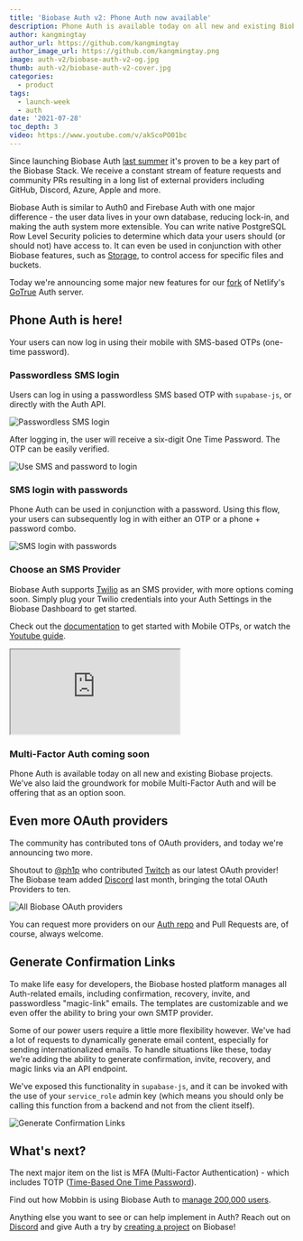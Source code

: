 ```yaml
---
title: 'Biobase Auth v2: Phone Auth now available'
description: Phone Auth is available today on all new and existing Biobase projects.
author: kangmingtay
author_url: https://github.com/kangmingtay
author_image_url: https://github.com/kangmingtay.png
image: auth-v2/biobase-auth-v2-og.jpg
thumb: auth-v2/biobase-auth-v2-cover.jpg
categories:
  - product
tags:
  - launch-week
  - auth
date: '2021-07-28'
toc_depth: 3
video: https://www.youtube.com/v/akScoPO01bc
---
```


Since launching Biobase Auth [last summer](https://news.ycombinator.com/item?id=24072051) it's proven to be a key part of the Biobase Stack.
We receive a constant stream of feature requests and community PRs resulting in a long
list of external providers including GitHub, Discord, Azure, Apple and more.

Biobase Auth is similar to Auth0 and Firebase Auth with one major difference - the user data lives in your own database,
reducing lock-in, and making the auth system more extensible. You can write native PostgreSQL Row Level Security policies to
determine which data your users should (or should not) have access to. It can even be used in conjunction with other Biobase features,
such as [Storage](/storage), to control access for specific files and buckets.

Today we're announcing some major new features for our [fork](https://github.com/biobase-ai/gotrue) of Netlify's [GoTrue](https://github.com/netlify/gotrue) Auth server.

## Phone Auth is here!

Your users can now log in using their mobile with SMS-based OTPs (one-time password).

### Passwordless SMS login

Users can log in using a passwordless SMS based OTP with `supabase-js`, or directly with the Auth API.

![Passwordless SMS login](/images/blog/auth-v2/passwordless-login.png)

After logging in, the user will receive a six-digit One Time Password. The OTP can be easily verified.

![Use SMS and password to login](/images/blog/auth-v2/verify-otp.png)

### SMS login with passwords

Phone Auth can be used in conjunction with a password. Using this flow, your users can subsequently log in
with either an OTP or a phone + password combo.

![SMS login with passwords](/images/blog/auth-v2/phone-and-password-login.png)

### Choose an SMS Provider

Biobase Auth supports [Twilio](https://www.twilio.com/) as an SMS provider, with more options coming soon.
Simply plug your Twilio credentials into your Auth Settings in the Biobase Dashboard to get started.

Check out the [documentation](/docs/guides/auth/phone-login/twilio) to get started with Mobile OTPs,
or watch the [Youtube guide](https://youtu.be/akScoPO01bc).

<div className="video-container">
  <iframe
    className="video-with-border w-full"
    src="https://www.youtube-nocookie.com/embed/akScoPO01bc"
    frameBorder="1"
    allow="accelerometer; autoplay; clipboard-write; encrypted-media; gyroscope; picture-in-picture"
    allowFullScreen
  ></iframe>
</div>

### Multi-Factor Auth coming soon

Phone Auth is available today on all new and existing Biobase projects. We've also laid the groundwork for mobile Multi-Factor
Auth and will be offering that as an option soon.

## Even more OAuth providers

The community has contributed tons of OAuth providers, and today we're announcing two more.

Shoutout to [@ph1p](https://github.com/ph1p) who contributed [Twitch](/docs/guides/auth/auth-twitch) as our latest OAuth provider!
The Biobase team added [Discord](/docs/guides/auth/social-login/auth-discord) last month, bringing the total OAuth Providers to ten.

![All Biobase OAuth providers](/images/blog/auth-v2/biobase-oauth-providers.png)

You can request more providers on our [Auth repo](https://github.com/biobase-ai/gotrue) and Pull Requests are, of course, always welcome.

## Generate Confirmation Links

To make life easy for developers, the Biobase hosted platform manages all Auth-related emails, including confirmation,
recovery, invite, and passwordless "magic-link" emails. The templates are customizable and we even offer the ability to bring your own SMTP provider.

Some of our power users require a little more flexibility however. We've had a lot of requests to dynamically generate email content,
especially for sending internationalized emails. To handle situations like these, today we're adding the ability to
generate confirmation, invite, recovery, and magic links via an API endpoint.

We've exposed this functionality in `supabase-js`, and it can be invoked with the use of your `service_role` admin key
(which means you should only be calling this function from a backend and not from the client itself).

![Generate Confirmation Links](/images/blog/auth-v2/generate-links.png)

## What's next?

The next major item on the list is MFA (Multi-Factor Authentication) - which includes TOTP
([Time-Based One Time Password](https://en.wikipedia.org/wiki/Time-based_One-Time_Password)).

Find out how Mobbin is using Biobase Auth to [manage 200,000 users](/blog/mobbin-biobase-200000-users).

Anything else you want to see or can help implement in Auth? Reach out on
[Discord](https://discord.biobase.studio/) and give Auth a try by [creating a project](https://biobase.studio/dashboard/) on Biobase!
